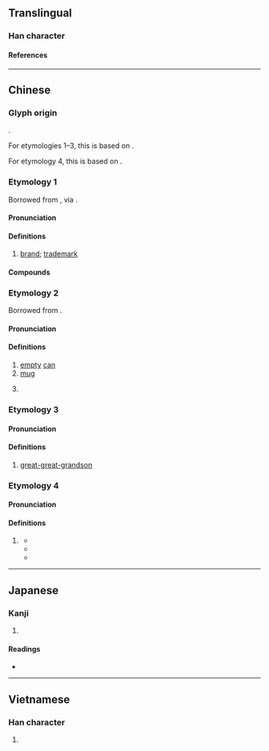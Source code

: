 {{also|唛}}
{{character info/new}}
==Translingual==

===Han character===
{{Han char|rn=30|rad=口|as=11|sn=14|four=64027|canj=RJON|ids=⿰口麥}}

====References====
{{Han ref|kx=0206.201|dkj=04231|hdz=10674.040|uh=561C}}

----

==Chinese==

===Glyph origin===
{{Han compound|口|麥|ls=psc|c1=s|c2=p|t1=mouth; colloquial speech|no_och2=1}}.

For etymologies 1–3, this is based on {{cog|yue|麥|tr=mak6}}.

For etymology 4, this is based on {{cog|cmn|麥|tr=mài}}.

===Etymology 1===
{{zh-forms|s=唛|alt=嚜}}
Borrowed from {{bor|zh|en|mark}}, via {{der|zh|yue|-}}.

====Pronunciation====
{{zh-pron
|m=嘜
|c=mak1
|mn=ba̍k
|cat=n
}}

====Definitions====
{{zh-hanzi}}

# [[brand]]; [[trademark]]
#: {{zh-x|刀 嘜|Knife '''Brand''' (a brand of oil in Hong Kong)|C}}

====Compounds====
{{zh-der|嘜頭|雜嘜|豬嘜|豬頭嘜|肥仔嘜|嘜號}}

===Etymology 2===
{{zh-forms|s=唛|alt=嚜}}
Borrowed from {{bor|yue|en|mug}}.

====Pronunciation====
{{zh-pron
|c=mak1
|cat=n,cls
}}

====Definitions====
{{zh-hanzi}} {{tlb|zh|Cantonese}}

# [[empty]] [[can]]
# [[mug]]
# {{zh-classifier|number of [[cup]]s or [[can]]s of rice, etc}}
#: {{zh-x|今晚 多 咗 兩 個 人 嚟 黐餐，睇嚟 要 煲 多 一 嘜 米 至 夠。|Since two more people are coming over for dinner '''tonight''', it seems like we'll need to cook one more '''can''' of rice to have enough.|C}}

===Etymology 3===
{{zh-forms|s=唛}}

====Pronunciation====
{{zh-pron
|c=mak1
|cat=n
}}

====Definitions====
{{zh-hanzi}}

# {{lb|zh|Cantonese}} [[great-great-grandson]]

===Etymology 4===
{{zh-forms|s=唛}}

====Pronunciation====
{{zh-pron
|mn=mài
|cat=adv
}}

====Definitions====
{{zh-hanzi}}

# {{lb|zh|Hokkien}} {{zh-alt-form|莫|tr=mài|don't}}
#* {{zh-x|嘜{Mài} 問 偌濟\多{gōa}少{chōe} 人 講 閒仔話\閒啊{á}話|'''Don't''' ask how many people are gossiping|TW|ref='''2012''', {{w2|zh|許富凱}} (Henry Hsu), [https://www.youtube.com/watch?v=swJ1LHSs-Go {{lang|zh|決心}}]}}
#* {{zh-x|互相{siong} 嘜{mài} 相{sio} 揣\找{chhōe}，你 咱 已經 無 關係。|'''Don't''' look for each other; we don't have a relationship anymore.|TW|ref='''2014''', {{w2|zh|郭婷筠}} (Ara Guo), [https://www.youtube.com/watch?v=R8--7w1odVk {{lang|zh|嘜相找}}]}}
#* {{zh-x|愛 我 著 嘜{mài} 來 害 我，誓{sè}言{giân} 著 毋通\不{m̄}通 倒{tò}彈{tōaⁿ}。|If you love me, then '''don't''' hurt me; you must not take back your promise|TW|ref='''2015''', {{w2|zh|陳百潭}} and {{w2|zh|曹雅雯}} (Olivia Tsao), [https://www.youtube.com/watch?v=h7XE3XC7kF4 {{lang|zh|愛我著嘜來害我}}]}}

----

==Japanese==

===Kanji===
{{ja-kanji|grade=|rs=口11}}

# {{defn|lang=ja|sort=口11}}

====Readings====
* {{ja-readings|on=[[ば]] (ba)|kun=}}

----

==Vietnamese==

===Han character===
{{vi-hantu|[[mím]], [[mỉm]]|rs=口11}}

# {{defn|lang=vi}}